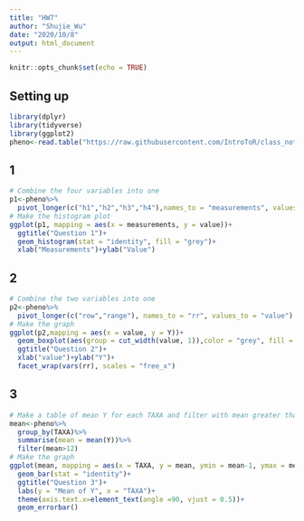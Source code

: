 ```yaml
---
title: "HW7"
author: "Shujie_Wu"
date: "2020/10/8"
output: html_document
---
```


```r
knitr::opts_chunk$set(echo = TRUE)
```

## Setting up
```r
library(dplyr)
library(tidyverse)
library(ggplot2)
pheno<-read.table("https://raw.githubusercontent.com/IntroToR/class_notes/master/HW4/pheno.txt", header = T, sep = " ")
```

## 1
```r
# Combine the four variables into one
p1<-pheno%>%
  pivot_longer(c("h1","h2","h3","h4"),names_to = "measurements", values_to = "value")
# Make the histogram plot
ggplot(p1, mapping = aes(x = measurements, y = value))+
  ggtitle("Question 1")+
  geom_histogram(stat = "identity", fill = "grey")+
  xlab("Measurements")+ylab("Value")
```

## 2
```r
# Combine the two variables into one
p2<-pheno%>%
  pivot_longer(c("row","range"), names_to = "rr", values_to = "value") 
# Make the graph
ggplot(p2,mapping = aes(x = value, y = Y))+
  geom_boxplot(aes(group = cut_width(value, 1)),color = "grey", fill = "black")+
  ggtitle("Question 2")+
  xlab("value")+ylab("Y")+
  facet_wrap(vars(rr), scales = "free_x")
```

## 3
```r
# Make a table of mean Y for each TAXA and filter with mean greater than 12
mean<-pheno%>%
  group_by(TAXA)%>%
  summarise(mean = mean(Y))%>%
  filter(mean>12)
# Make the graph
ggplot(mean, mapping = aes(x = TAXA, y = mean, ymin = mean-1, ymax = mean+1))+
  geom_bar(stat = "identity")+
  ggtitle("Question 3")+
  labs(y = "Mean of Y", x = "TAXA")+
  theme(axis.text.x=element_text(angle =90, vjust = 0.5))+
  geom_errorbar()
```



